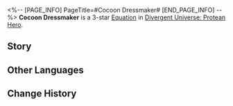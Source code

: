 <%-- [PAGE_INFO]
PageTitle=#Cocoon Dressmaker#
[END_PAGE_INFO] --%>
{{Equation Infobox
|period   = Protean Hero
|rarity   = 3
|path1    = Propagation*6
|path2    = Harmony*4
|effect   = When entering the "{{Trait|Butterfly Soul}}" state, inflict "Cocoon" to all enemy targets. They cannot take action in the next turn, are action delayed by {{Color|h|50%}} at the start of the turn, and take Physical DMG equal to {{Color|h|3,500%}} {{Trait|base DMG}}. While allies are in the "{{Trait|Butterfly Soul}}" state, enemy targets will become afflicted with "Cocoon" again every {{Color|h|2}} turn(s), and "{{Trait|Butterfly Soul}}" recovers {{Color|h|1}} attack count(s) after the first time enemy targets become Weakness Broken.
|mentions = Aquila; Kephale; Mnestia; Phagousa
}}
'''Cocoon Dressmaker''' is a 3-star [[Divergent Universe: Protean Hero/Equatoins|Equation]] in [[Divergent Universe: Protean Hero]].

==Story==
{{Description|Have you ever seen a garmentmaker of butterfly wings? Ever since the fall of Mnestia,<br />They have become rare to find.<br />Not all beings are as fortunate as the Mountain Dwellers,<br />Born with Kephale as their template.<br />The siren of Phagousa, the wondrous beast of Aquila,<br />And countless creations and Titankins yearning for rebirth,<br />Had once received the guidance of the Gilded One.<br />Just like Mnestia,<br />They were wrapped within cocoons of golden threads,<br />And later, their souls were woven into humanoid forms.<br />The reasons are always frivolous, either love for a mortal<br />Or the desire to duel a hero in the arena.<br />Yet war ultimately destroyed it all. Unable to betray its creator,<br />My beloved shed its shell at dawn and fluttered those enchanting wings.}}
<!--
==Gameplay Notes==
* 
-->
==Other Languages==
{{Other Languages
|en   = Cocoon Dressmaker
|zhs  = 蛹衣匠人
|zht  = 蛹衣匠人
|ja   = 蛹殻の職人
|ko   = 고치를 두른 장인
|es   = Sastre de crisálidas
|fr   = Fabricant de chrysalides
|ru   = Швея кокона
|th   = ขุมช่างตัดเสื้อ
|vi   = Thợ May Áo Kén
|de   = Kokonhülle-Macher
|id   = Cocoon Dressmaker
|pt   = Costureira de Casulos
}}

==Change History==
{{Change History|3.1}}